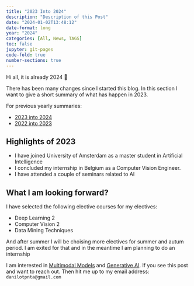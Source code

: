 ```yaml
---
title: "2023 Into 2024"
description: "Description of this Post"
date: "2024-01-02T13:48:12"
date-format: long
year: "2024"
categories: [All, News, TAGS]
toc: false
jupyter: git-pages
code-fold: true
number-sections: true
---
```



Hi all, it is already 2024 🥳

There has been many changes since I started this blog. In this section I want to give a short summary of what has happen in 2023.

For previous yearly summaries:

- [2023 into 2024](../blog/2023-into-2024/)
- [2022 into 2023](../blog/2023-01-12_2022-into-2023/)

## Highlights of 2023 {.unnumbered}

- I have joined University of Amsterdam as a master student in Artificial Intelligence
- I concluded my internship in Belgium as a Computer Vision Engineer. 
- I have attended a couple of seminars related to AI

## What I am looking forward?{.unnumbered}

I have selected the following elective courses for my electives:

- Deep Learning 2
- Computer Vision 2
- Data Mining Techniques

And after summer I will be choising more electives for summer and autum period. I am exited for that and in the meantime I am planning to do an internship

I am interested in [Multimodal Models](https://g.co/kgs/NnrfeaE) and [Generative AI](https://blog.google/inside-google/googlers/ask-a-techspert/what-is-generative-ai/). If you see this post and want to reach out. Then hit me up to my email address: `danilotpnta@gmail.com`














